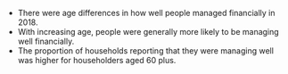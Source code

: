 * There were age differences in how well people managed financially in 2018.
* With increasing age, people were generally more likely to be managing well financially. 
* The proportion of households reporting that they were managing well was higher for householders aged 60 plus.
